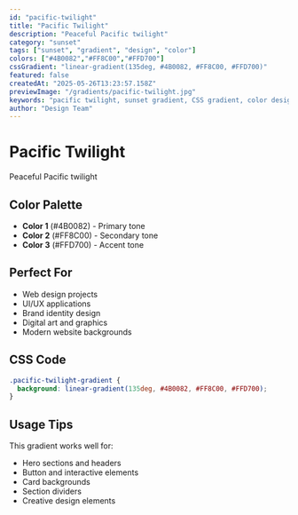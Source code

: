```yaml
---
id: "pacific-twilight"
title: "Pacific Twilight"
description: "Peaceful Pacific twilight"
category: "sunset"
tags: ["sunset", "gradient", "design", "color"]
colors: ["#4B0082","#FF8C00","#FFD700"]
cssGradient: "linear-gradient(135deg, #4B0082, #FF8C00, #FFD700)"
featured: false
createdAt: "2025-05-26T13:23:57.158Z"
previewImage: "/gradients/pacific-twilight.jpg"
keywords: "pacific twilight, sunset gradient, CSS gradient, color design"
author: "Design Team"
---
```


# Pacific Twilight

Peaceful Pacific twilight

## Color Palette

- **Color 1** (#4B0082) - Primary tone
- **Color 2** (#FF8C00) - Secondary tone
- **Color 3** (#FFD700) - Accent tone

## Perfect For

- Web design projects
- UI/UX applications
- Brand identity design
- Digital art and graphics
- Modern website backgrounds

## CSS Code

```css
.pacific-twilight-gradient {
  background: linear-gradient(135deg, #4B0082, #FF8C00, #FFD700);
}
```

## Usage Tips

This gradient works well for:
- Hero sections and headers
- Button and interactive elements
- Card backgrounds
- Section dividers
- Creative design elements

